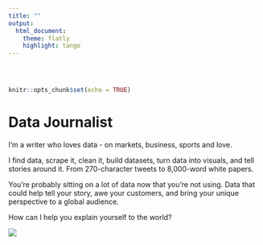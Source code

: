 ```yaml
---
title: ""
output:
  html_document:
    theme: flatly
    highlight: tango
---
```


<style type="text/css">
.title {
  display: none;
}

#getting-started img {
  margin-right: 10px;
}

</style>

<div class="row" style="padding-top: 30px;">
<div class="col-sm-6">

```r
knitr::opts_chunk$set(echo = TRUE)
```

# **Data Journalist**

I'm a writer who loves data - on markets, business, sports and love.

I find data, scrape it, clean it, build datasets, turn data into visuals, and tell stories around it. From 270-character tweets to 8,000-word white papers. 

You're probably sitting on a lot of data now that you're not using. Data that could help tell your story, awe your customers, and bring your unique perspective to a global audience.

How can I help you explain yourself to the world?

</div>
<div class="col-sm-6">
<!--\1   
### [Crump Lab: Human Cognition and Performance](https://crumplab.github.io)

<a href = "https://crumplab.github.io"> \1-->
![](images/home1.png)
<!--\1   </a> \1-->
</div>
